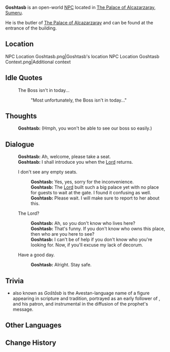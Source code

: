{{Character Infobox
|type             = Open-World NPC
|image            = NPC Goshtasb.png
|region           = Sumeru
|location         = Sumeru
|affiliation      = The Palace of Alcazarzaray
|father           = 
|mother           = 
|spouse           = 
|sibling          = 
|child            = 
|relative         = 
|voiceEN          = 
|voiceCN          = 
|voiceJP          = 
|title            = Butler
}}
'''Goshtasb''' is an open-world [[NPC]] located in [[The Palace of Alcazarzaray]], [[Sumeru]].

He is the butler of [[The Palace of Alcazarzaray]] and can be found at the entrance of the building.

==Location==
<gallery>
NPC Location Goshtasb.png|Goshtasb's location
NPC Location Goshtasb Context.png|Additional context
</gallery>
<!--
==Profile==
<!~~ Detailed story/lore information goes here. ~~>
''(To be added.)''

===Appearance===
<!~~ Keep appearance section short and concise. Limit to 2 paragraphs with 3-4 sentences each. ~~>
''(To be added.)''

==Quests and Events==
{{Quests and Events}}
-->
==Idle Quotes==
{{Dialogue Start}}
: {{DIcon|Idle}} The Boss isn't in today...
:: {{A|VO Goshtasb 01.ogg}} "Most unfortunately, the Boss isn't in today..."
{{Dialogue End}}

==Thoughts==
{{All Schemes to Know Explanation|name=Goshtasb}}
{{Dialogue Start}}
:{{A|VO Goshtasb All Schemes to Know 01.ogg}} '''Goshtasb:''' (Hmph, you won't be able to see our boss so easily.)
{{Dialogue End}}

==Dialogue==
{{Dialogue Start}}
:'''Goshtasb:''' Ah, welcome, please take a seat.
:'''Goshtasb:''' I shall introduce you when the [[Dori|Lord]] returns.
:{{DIcon}} I don't see any empty seats.
::'''Goshtasb:''' Yes, yes, sorry for the inconvenience.
::'''Goshtasb:''' The [[Dori|Lord]] built such a big palace yet with no place for guests to wait at the gate. I found it confusing as well.
::'''Goshtasb:''' Please wait. I will make sure to report to her about this.
:{{DIcon}} The Lord?
::'''Goshtasb:''' Ah, so you don't know who lives here?
::'''Goshtasb:''' That's funny. If you don't know who owns this place, then who are you here to see?
::'''Goshtasb:''' I can't be of help if you don't know who you're looking for. Now, if you'll excuse my lack of decorum.
:{{DIcon}} Have a good day.
::'''Goshtasb:''' Alright. Stay safe.{{Dialogue End}}
<!--
==Event Dialogue==
===Event Name===
{{Dialogue Start}}
:'''{{subst:PAGENAME}}:'''
{{Dialogue End}}
-->
==Trivia==
* {{Lang|{{w|Vishtaspa}}|ae=𐬬𐬌𐬱𐬙𐬁𐬯𐬞𐬀}} also known as ''Goštāsb '' is the Avestan-language name of a figure appearing in {{w|Zoroastrianism|Zoroastrian}} scripture and tradition, portrayed as an early follower of {{w|Zoroaster}}, and his patron, and instrumental in the diffusion of the prophet's message.

==Other Languages==
{{Other Languages
|default_hidden = 1
|en      = Goshtasb
|zhs     = 古思塔斯普
|zhs_rm  = Gǔsītǎsīpǔ
|zht     = 古思塔斯普
|zht_rm  = Gǔsītǎsīpǔ
|ja      = グシュタースプ
|ja_rm   = Gushutaasupu
|ko      = 고쉬타스브
|es      = Goshtasb
|fr      = Goshtasb
|ru      = Гоштасб
|th      = Goshtasb
|vi      = Goshtasb
|de      = Goshtasb
|id      = Goshtasb
|pt      = Goshtasb
|tr      = Goshtasb
|it      = Goshtasb
}}

==Change History==
{{Change History|3.0}}
<!--
==References==
{{Reflist}}
-->